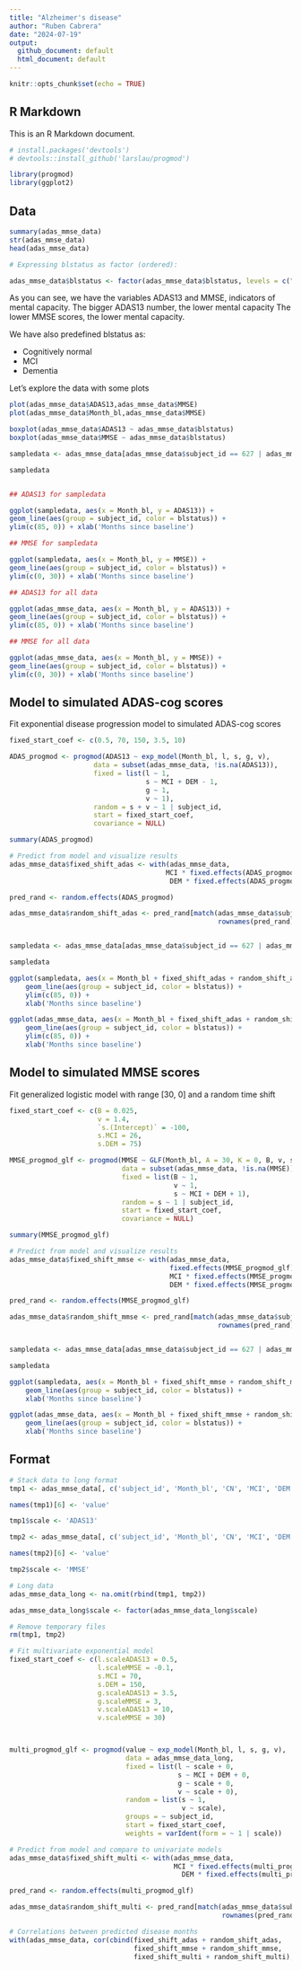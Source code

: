 ```yaml
---
title: "Alzheimer's disease"
author: "Ruben Cabrera"
date: "2024-07-19"
output: 
  github_document: default
  html_document: default
---
```


```r
knitr::opts_chunk$set(echo = TRUE)
```

## R Markdown

This is an R Markdown document. 

```r
# install.packages('devtools')
# devtools::install_github('larslau/progmod')

library(progmod)
library(ggplot2)
```

## Data

```r

summary(adas_mmse_data)
str(adas_mmse_data)
head(adas_mmse_data)

# Expressing blstatus as factor (ordered):

adas_mmse_data$blstatus <- factor(adas_mmse_data$blstatus, levels = c("Cognitively normal", "MCI", "Dementia")) 
```

As you can see, we have the variables ADAS13 and MMSE, indicators of mental capacity.
The bigger ADAS13 number, the lower mental capacity
The lower MMSE scores, the lower mental capacity.


We have also predefined blstatus as:

-   Cognitively normal
-   MCI
-   Dementia

Let's explore the data with some plots





```r
plot(adas_mmse_data$ADAS13,adas_mmse_data$MMSE)
plot(adas_mmse_data$Month_bl,adas_mmse_data$MMSE)

boxplot(adas_mmse_data$ADAS13 ~ adas_mmse_data$blstatus)
boxplot(adas_mmse_data$MMSE ~ adas_mmse_data$blstatus)

sampledata <- adas_mmse_data[adas_mmse_data$subject_id == 627 | adas_mmse_data$subject_id == 358 | adas_mmse_data$subject_id == 168,]

sampledata


## ADAS13 for sampledata

ggplot(sampledata, aes(x = Month_bl, y = ADAS13)) +
geom_line(aes(group = subject_id, color = blstatus)) +
ylim(c(85, 0)) + xlab('Months since baseline')

## MMSE for sampledata

ggplot(sampledata, aes(x = Month_bl, y = MMSE)) +
geom_line(aes(group = subject_id, color = blstatus)) +
ylim(c(0, 30)) + xlab('Months since baseline')

## ADAS13 for all data

ggplot(adas_mmse_data, aes(x = Month_bl, y = ADAS13)) +
geom_line(aes(group = subject_id, color = blstatus)) +
ylim(c(85, 0)) + xlab('Months since baseline')

## MMSE for all data

ggplot(adas_mmse_data, aes(x = Month_bl, y = MMSE)) +
geom_line(aes(group = subject_id, color = blstatus)) +
ylim(c(0, 30)) + xlab('Months since baseline')


```

## Model to simulated ADAS-cog scores

Fit exponential disease progression model to simulated ADAS-cog scores

```r
fixed_start_coef <- c(0.5, 70, 150, 3.5, 10)

ADAS_progmod <- progmod(ADAS13 ~ exp_model(Month_bl, l, s, g, v),
                     data = subset(adas_mmse_data, !is.na(ADAS13)),
                     fixed = list(l ~ 1,
                                  s ~ MCI + DEM - 1,
                                  g ~ 1,
                                  v ~ 1),
                     random = s + v ~ 1 | subject_id,
                     start = fixed_start_coef,
                     covariance = NULL)

summary(ADAS_progmod)

# Predict from model and visualize results
adas_mmse_data$fixed_shift_adas <- with(adas_mmse_data,
                                       MCI * fixed.effects(ADAS_progmod)[2] +
                                        DEM * fixed.effects(ADAS_progmod)[3])

pred_rand <- random.effects(ADAS_progmod)

adas_mmse_data$random_shift_adas <- pred_rand[match(adas_mmse_data$subject_id, 
                                                    rownames(pred_rand)), 's.(Intercept)']


sampledata <- adas_mmse_data[adas_mmse_data$subject_id == 627 | adas_mmse_data$subject_id == 358 | adas_mmse_data$subject_id == 168,]

sampledata

ggplot(sampledata, aes(x = Month_bl + fixed_shift_adas + random_shift_adas, y = ADAS13)) +
    geom_line(aes(group = subject_id, color = blstatus)) +
    ylim(c(85, 0)) +
    xlab('Months since baseline')

ggplot(adas_mmse_data, aes(x = Month_bl + fixed_shift_adas + random_shift_adas, y = ADAS13)) +
    geom_line(aes(group = subject_id, color = blstatus)) +
    ylim(c(85, 0)) +
    xlab('Months since baseline')

```


## Model to simulated MMSE scores

Fit generalized logistic model with range [30, 0] and a random time shift

```r
fixed_start_coef <- c(B = 0.025,
                      v = 1.4,
                      `s.(Intercept)` = -100,
                      s.MCI = 26,
                      s.DEM = 75)

MMSE_progmod_glf <- progmod(MMSE ~ GLF(Month_bl, A = 30, K = 0, B, v, s, c = 0),
                            data = subset(adas_mmse_data, !is.na(MMSE)),
                            fixed = list(B ~ 1,
                                         v ~ 1,
                                         s ~ MCI + DEM + 1),
                            random = s ~ 1 | subject_id,
                            start = fixed_start_coef,
                            covariance = NULL)

summary(MMSE_progmod_glf)

# Predict from model and visualize results
adas_mmse_data$fixed_shift_mmse <- with(adas_mmse_data,
                                        fixed.effects(MMSE_progmod_glf)[3] +
                                        MCI * fixed.effects(MMSE_progmod_glf)[4] +
                                        DEM * fixed.effects(MMSE_progmod_glf)[5])

pred_rand <- random.effects(MMSE_progmod_glf)

adas_mmse_data$random_shift_mmse <- pred_rand[match(adas_mmse_data$subject_id, 
                                                    rownames(pred_rand)), 's.(Intercept)']


sampledata <- adas_mmse_data[adas_mmse_data$subject_id == 627 | adas_mmse_data$subject_id == 358 | adas_mmse_data$subject_id == 168,]

sampledata

ggplot(sampledata, aes(x = Month_bl + fixed_shift_mmse + random_shift_mmse, y = MMSE)) +
    geom_line(aes(group = subject_id, color = blstatus)) +
    xlab('Months since baseline')

ggplot(adas_mmse_data, aes(x = Month_bl + fixed_shift_mmse + random_shift_mmse, y = MMSE)) +
    geom_line(aes(group = subject_id, color = blstatus)) +
    xlab('Months since baseline')

```

## Format

```r

# Stack data to long format
tmp1 <- adas_mmse_data[, c('subject_id', 'Month_bl', 'CN', 'MCI', 'DEM', 'ADAS13')]

names(tmp1)[6] <- 'value'

tmp1$scale <- 'ADAS13'

tmp2 <- adas_mmse_data[, c('subject_id', 'Month_bl', 'CN', 'MCI', 'DEM', 'MMSE')]

names(tmp2)[6] <- 'value'

tmp2$scale <- 'MMSE'

# Long data
adas_mmse_data_long <- na.omit(rbind(tmp1, tmp2))

adas_mmse_data_long$scale <- factor(adas_mmse_data_long$scale)

# Remove temporary files
rm(tmp1, tmp2)

# Fit multivariate exponential model
fixed_start_coef <- c(l.scaleADAS13 = 0.5,
                      l.scaleMMSE = -0.1,
                      s.MCI = 70,
                      s.DEM = 150,
                      g.scaleADAS13 = 3.5,
                      g.scaleMMSE = 3,
                      v.scaleADAS13 = 10,
                      v.scaleMMSE = 30)



multi_progmod_glf <- progmod(value ~ exp_model(Month_bl, l, s, g, v),
                             data = adas_mmse_data_long,
                             fixed = list(l ~ scale + 0,
                                          s ~ MCI + DEM + 0,
                                          g ~ scale + 0,
                                          v ~ scale + 0),
                             random = list(s ~ 1,
                                           v ~ scale),
                             groups = ~ subject_id,
                             start = fixed_start_coef,
                             weights = varIdent(form = ~ 1 | scale))

# Predict from model and compare to univariate models
adas_mmse_data$fixed_shift_multi <- with(adas_mmse_data,
                                         MCI * fixed.effects(multi_progmod_glf)[3] +
                                           DEM * fixed.effects(multi_progmod_glf)[4])

pred_rand <- random.effects(multi_progmod_glf)

adas_mmse_data$random_shift_multi <- pred_rand[match(adas_mmse_data$subject_id, 
                                                     rownames(pred_rand)), 's.(Intercept)']

# Correlations between predicted disease months
with(adas_mmse_data, cor(cbind(fixed_shift_adas + random_shift_adas,
                               fixed_shift_mmse + random_shift_mmse,
                               fixed_shift_multi + random_shift_multi), method = 'spearman'))
 
 




```